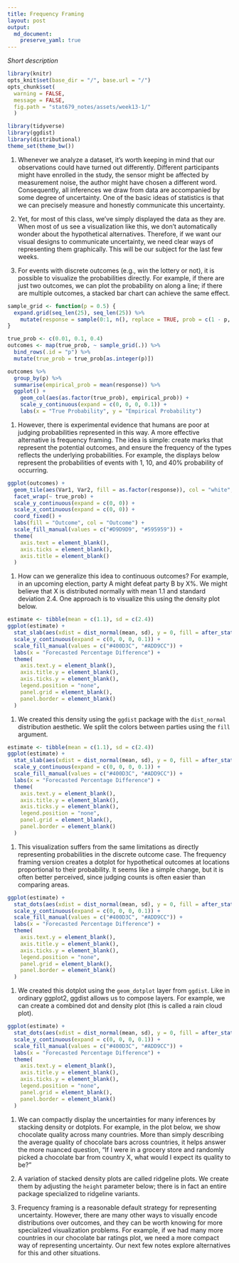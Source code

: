```yaml
---
title: Frequency Framing
layout: post
output: 
  md_document:
    preserve_yaml: true
---
```


_Short description_

```r
library(knitr)
opts_knit$set(base_dir = "/", base.url = "/")
opts_chunk$set(
  warning = FALSE, 
  message = FALSE,
  fig.path = "stat679_notes/assets/week13-1/"
  )
```

```r
library(tidyverse)
library(ggdist)
library(distributional)
theme_set(theme_bw())
```

1. Whenever we analyze a dataset, it's worth keeping in mind that our
observations could have turned out differently. Different participants might
have enrolled in the study, the sensor might be affected by measurement noise,
the author might have chosen a different word. Consequently, all inferences we
draw from data are accompanied by some degree of uncertainty. One of the basic
ideas of statistics is that we can precisely measure and honestly communicate
this uncertainty.

1. Yet, for most of this class, we've simply displayed the data as they are.
When most of us see a visualization like this, we don’t automatically wonder
about the hypothetical alternatives. Therefore, if we want our visual designs to
communicate uncertainty, we need clear ways of representing them graphically.
This will be our subject for the last few weeks.

1. For events with discrete outcomes (e.g., win the lottery or not), it is
possible to visualize the probabilities directly. For example, if there are just
two outcomes, we can plot the probability on along a line; if there are multiple
outcomes, a stacked bar chart can achieve the same effect. 

```r
sample_grid <- function(p = 0.5) {
  expand.grid(seq_len(25), seq_len(25)) %>%
    mutate(response = sample(0:1, n(), replace = TRUE, prob = c(1 - p, p)))
}

true_prob <- c(0.01, 0.1, 0.4)
outcomes <- map(true_prob, ~ sample_grid(.)) %>%
  bind_rows(.id = "p") %>%
  mutate(true_prob = true_prob[as.integer(p)])

outcomes %>%
  group_by(p) %>%
  summarise(empirical_prob = mean(response)) %>%
  ggplot() +
    geom_col(aes(as.factor(true_prob), empirical_prob)) +
    scale_y_continuous(expand = c(0, 0, 0, 0.1)) +
    labs(x = "True Probability", y = "Empirical Probability")
```

1. However, there is experimental evidence that humans are poor at judging
probabilities represented in this way. A more effective alternative is frequency
framing. The idea is simple: create marks that represent the potential outcomes,
and ensure the frequency of the types reflects the underlying probabilities. For
example, the displays below represent the probabilities of events with 1, 10,
and 40% probability of occurring.

```r
ggplot(outcomes) +
  geom_tile(aes(Var1, Var2, fill = as.factor(response)), col = "white", size = 0.6) +
  facet_wrap(~ true_prob) +
  scale_y_continuous(expand = c(0, 0)) +
  scale_x_continuous(expand = c(0, 0)) +
  coord_fixed() +
  labs(fill = "Outcome", col = "Outcome") +
  scale_fill_manual(values = c("#D9D9D9", "#595959")) +
  theme(
    axis.text = element_blank(),
    axis.ticks = element_blank(),
    axis.title = element_blank()
  )
```

1. How can we generalize this idea to continuous outcomes? For example, in an
upcoming election, party A might defeat party B by X%. We might believe that X
is distributed normally with mean 1.1 and standard deviation 2.4. One approach
is to visualize this using the density plot below.

```r
estimate <- tibble(mean = c(1.1), sd = c(2.4))
ggplot(estimate) +
  stat_slab(aes(xdist = dist_normal(mean, sd), y = 0, fill = after_stat(x > 0))) +
  scale_y_continuous(expand = c(0, 0, 0, 0.1)) +
  scale_fill_manual(values = c("#400D3C", "#ADD9CC")) +
  labs(x = "Forecasted Percentage Difference") +
  theme(
    axis.text.y = element_blank(),
    axis.title.y = element_blank(),
    axis.ticks.y = element_blank(),
    legend.position = "none",
    panel.grid = element_blank(),
    panel.border = element_blank()
  )
```

1. We created this density using the `ggdist` package with the `dist_normal`
distribution aesthetic. We split the colors between parties using the `fill`
argument.

```r
estimate <- tibble(mean = c(1.1), sd = c(2.4))
ggplot(estimate) +
  stat_slab(aes(xdist = dist_normal(mean, sd), y = 0, fill = after_stat(x > 0))) +
  scale_y_continuous(expand = c(0, 0, 0, 0.1)) +
  scale_fill_manual(values = c("#400D3C", "#ADD9CC")) +
  labs(x = "Forecasted Percentage Difference") +
  theme(
    axis.text.y = element_blank(),
    axis.title.y = element_blank(),
    axis.ticks.y = element_blank(),
    legend.position = "none",
    panel.grid = element_blank(),
    panel.border = element_blank()
  )
```

1. This visualization suffers from the same limitations as directly representing
probabilities in the discrete outcome case. The frequency framing version
creates a dotplot for hypothetical outcomes at locations proportional to their
probability. It seems like a simple change, but it is often better perceived,
since judging counts is often easier than comparing areas.

```r
ggplot(estimate) +
  stat_dots(aes(xdist = dist_normal(mean, sd), y = 0, fill = after_stat(x > 0)), col = "white") +
  scale_y_continuous(expand = c(0, 0, 0, 0.1)) +
  scale_fill_manual(values = c("#400D3C", "#ADD9CC")) +
  labs(x = "Forecasted Percentage Difference") +
  theme(
    axis.text.y = element_blank(),
    axis.title.y = element_blank(),
    axis.ticks.y = element_blank(),
    legend.position = "none",
    panel.grid = element_blank(),
    panel.border = element_blank()
  )
```

1. We created this dotplot using the `geom_dotplot` layer from `ggdist`. Like in
ordinary ggplot2, ggdist allows us to compose layers. For example, we can create
a combined dot and density plot (this is called a rain cloud plot).

```r
ggplot(estimate) +
  stat_dots(aes(xdist = dist_normal(mean, sd), y = 0, fill = after_stat(x > 0)), col = "white") +
  scale_y_continuous(expand = c(0, 0, 0, 0.1)) +
  scale_fill_manual(values = c("#400D3C", "#ADD9CC")) +
  labs(x = "Forecasted Percentage Difference") +
  theme(
    axis.text.y = element_blank(),
    axis.title.y = element_blank(),
    axis.ticks.y = element_blank(),
    legend.position = "none",
    panel.grid = element_blank(),
    panel.border = element_blank()
  )
```

1. We can compactly display the uncertainties for many inferences by stacking
density or dotplots. For example, in the plot below, we show chocolate quality
across many countries. More than simply describing the average quality of
chocolate bars across countries, it helps answer the more nuanced question, “If
I were in a grocery store and randomly picked a chocolate bar from country X,
what would I expect its quality to be?”

1. A variation of stacked density plots are called ridgeline plots. We create
them by adjusting the `height` parameter below; there is in fact an entire
package specialized to ridgeline variants.

1. Frequency framing is a reasonable default strategy for representing
uncertainty. However, there are many other ways to visually encode distributions
over outcomes, and they can be worth knowing for more specialized visualization
problems. For example, if we had many more countries in our chocolate bar
ratings plot, we need a more compact way of representing uncertainty. Our next
few notes explore alternatives for this and other situations.
